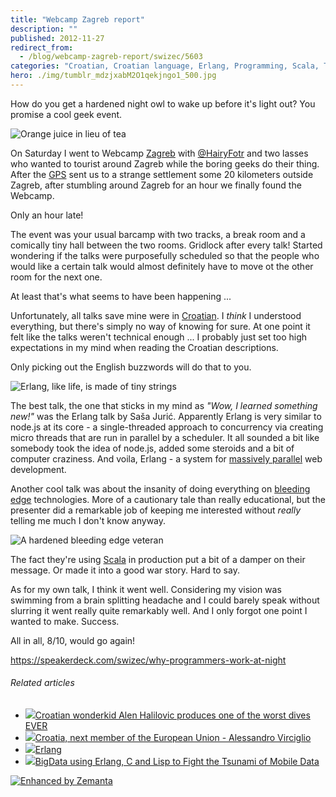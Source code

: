 ```yaml
---
title: "Webcamp Zagreb report"
description: ""
published: 2012-11-27
redirect_from:
  - /blog/webcamp-zagreb-report/swizec/5603
categories: "Croatian, Croatian language, Erlang, Programming, Scala, Travel + Events, Zagreb"
hero: ./img/tumblr_mdzjxabM2O1qekjngo1_500.jpg
---
```


How do you get a hardened night owl to wake up before it's light out? You promise a cool geek event.

![Orange juice in lieu of tea](./img/tumblr_mdzjxabM2O1qekjngo1_500.jpg "Orange juice in lieu of tea")

On Saturday I went to Webcamp [Zagreb](<http://maps.google.com/maps?ll=45.8166666667,15.9833333333&spn=0.1,0.1&q=45.8166666667,15.9833333333 (Zagreb)&t=h> "Zagreb") with [@HairyFotr](https://twitter.com/hairyfotr) and two lasses who wanted to tourist around Zagreb while the boring geeks do their thing. After the [GPS](http://en.wikipedia.org/wiki/Global_Positioning_System "Global Positioning System") sent us to a strange settlement some 20 kilometers outside Zagreb, after stumbling around Zagreb for an hour we finally found the Webcamp.

Only an hour late!

The event was your usual barcamp with two tracks, a break room and a comically tiny hall between the two rooms. Gridlock after every talk! Started wondering if the talks were purposefully scheduled so that the people who would like a certain talk would almost definitely have to move ot the other room for the next one.

At least that's what seems to have been happening ...

Unfortunately, all talks save mine were in [Croatian](http://en.wikipedia.org/wiki/Croatian_language "Croatian language"). I _think_ I understood everything, but there's simply no way of knowing for sure. At one point it felt like the talks weren't technical enough ... I probably just set too high expectations in my mind when reading the Croatian descriptions.

Only picking out the English buzzwords will do that to you.

![Erlang, like life, is made of tiny strings](./img/tumblr_mdzxtn6Ofs1qekjngo1_500.jpg "Erlang, like life, is made of tiny strings")![]()

The best talk, the one that sticks in my mind as _"Wow, I learned something new!"_ was the Erlang talk by Saša Jurić. Apparently Erlang is very similar to node.js at its core - a single-threaded approach to concurrency via creating micro threads that are run in parallel by a scheduler. It all sounded a bit like somebody took the idea of node.js, added some steroids and a bit of computer craziness. And voila, Erlang - a system for [massively parallel](http://en.wikipedia.org/wiki/Massively_parallel "Massively parallel") web development.

Another cool talk was about the insanity of doing everything on [bleeding edge](http://en.wikipedia.org/wiki/Bleeding_edge_technology "Bleeding edge technology") technologies. More of a cautionary tale than really educational, but the presenter did a remarkable job of keeping me interested without _really_ telling me much I don't know anyway.

![A hardened bleeding edge veteran](./img/tumblr_mdzzqbcZq21qekjngo1_500.jpg "A hardened bleeding edge veteran")

The fact they're using [Scala](http://www.scala-lang.org/ "Scala (programming language)") in production put a bit of a damper on their message. Or made it into a good war story. Hard to say.

As for my own talk, I think it went well. Considering my vision was swimming from a brain splitting headache and I could barely speak without slurring it went really quite remarkably well. And I only forgot one point I wanted to make. Success.

All in all, 8/10, would go again!

https://speakerdeck.com/swizec/why-programmers-work-at-night

###### Related articles

- [![](http://i.zemanta.com/128271441_80_80.jpg)](http://www.101greatgoals.com/blog/croatian-wonderkid-alen-halilovic-produces-one-of-the-worst-dives-ever/)[Croatian wonderkid Alen Halilovic produces one of the worst dives EVER](http://www.101greatgoals.com/blog/croatian-wonderkid-alen-halilovic-produces-one-of-the-worst-dives-ever/)
- [![](http://i.zemanta.com/128352604_80_80.jpg)](http://europeinside.org/2012/11/27/croatia-next-member-of-the-european-union-alessandro-virciglio/)[Croatia, next member of the European Union - Alessandro Virciglio](http://europeinside.org/2012/11/27/croatia-next-member-of-the-european-union-alessandro-virciglio/)
- [![](http://i.zemanta.com/noimg_104_80_80.jpg)](http://the.taoofmac.com/space/dev/Erlang)[Erlang](http://the.taoofmac.com/space/dev/Erlang)
- [![](http://i.zemanta.com/128195499_80_80.jpg)](http://highscalability.com/blog/2012/11/26/bigdata-using-erlang-c-and-lisp-to-fight-the-tsunami-of-mobi.html)[BigData using Erlang, C and Lisp to Fight the Tsunami of Mobile Data](http://highscalability.com/blog/2012/11/26/bigdata-using-erlang-c-and-lisp-to-fight-the-tsunami-of-mobi.html)

[![Enhanced by Zemanta](http://img.zemanta.com/zemified_e.png?x-id=67decf91-4d62-46a9-999c-5194cd484855)](http://www.zemanta.com/?px "Enhanced by Zemanta")
